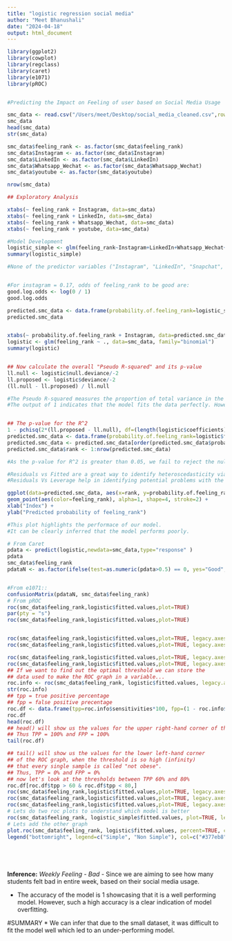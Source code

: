 ```yaml
---
title: "logistic regression social media"
author: "Meet Bhanushali"
date: "2024-04-18"
output: html_document
---
```




```r

library(ggplot2)
library(cowplot)
library(regclass)
library(caret)
library(e1071)
library(pROC)


#Predicting the Impact on Feeling of user based on Social Media Usage

smc_data <- read.csv("/Users/meet/Desktop/social_media_cleaned.csv",row.names=1, fill = TRUE)
smc_data
head(smc_data)
str(smc_data)

smc_data$feeling_rank <- as.factor(smc_data$feeling_rank)
smc_data$Instagram <- as.factor(smc_data$Instagram)
smc_data$LinkedIn <- as.factor(smc_data$LinkedIn)
smc_data$Whatsapp_Wechat <- as.factor(smc_data$Whatsapp_Wechat)
smc_data$youtube <- as.factor(smc_data$youtube)

nrow(smc_data)

## Exploratory Analysis

xtabs(~ feeling_rank + Instagram, data=smc_data)
xtabs(~ feeling_rank + LinkedIn, data=smc_data)
xtabs(~ feeling_rank + Whatsapp_Wechat, data=smc_data)
xtabs(~ feeling_rank + youtube, data=smc_data)

#Model Development
logistic_simple <- glm(feeling_rank~Instagram+LinkedIn+Whatsapp_Wechat+youtube, data=smc_data, family="binomial")
summary(logistic_simple)

#None of the predictor variables ("Instagram", "LinkedIn", "Snapchat", etc.) have coefficients with statistically significant p-values (all p-values are 1). This suggests that there is insufficient evidence to conclude that any of these variables have a significant impact on mood productivity.


#For instagram = 0.17, odds of feeling_rank to be good are:
good.log.odds <- log(0 / 1)
good.log.odds

predicted.smc_data <- data.frame(probability.of.feeling_rank=logistic_simple$fitted.values,Instagram=smc_data$Instagram)
predicted.smc_data


xtabs(~ probability.of.feeling_rank + Instagram, data=predicted.smc_data)
logistic <- glm(feeling_rank ~ ., data=smc_data, family="binomial")
summary(logistic)


## Now calculate the overall "Pseudo R-squared" and its p-value
ll.null <- logistic$null.deviance/-2
ll.proposed <- logistic$deviance/-2
(ll.null - ll.proposed) / ll.null

#The Pseudo R-squared measures the proportion of total variance in the response variable that is explained by the model.
#The output of 1 indicates that the model fits the data perfectly. However, its very rare when the model could fit perfectly, signifying an overfitting model.


## The p-value for the R^2
1 - pchisq(2*(ll.proposed - ll.null), df=(length(logistic$coefficients)-1))
predicted.smc_data <- data.frame(probability.of.feeling_rank=logistic$fitted.values,feeling_rank=smc_data$feeling_rank)
predicted.smc_data <- predicted.smc_data[order(predicted.smc_data$probability.of.feeling_rank, decreasing=FALSE),]
predicted.smc_data$rank <- 1:nrow(predicted.smc_data)

#As the p-value for R^2 is greater than 0.05, we fail to reject the null hypothesis which is the model is better than the null model (without predictors).

#Residuals vs Fitted are a great way to identify heteroscedasticity via pattern recognition, however our model does not seem to have any.
#Residuals Vs Leverage help in identifying potential problems with the regression model. Points on the right of the plot have a great influence on the model's parameters. Points with a Cook's Distance greater than highlighted threshold have a greater influence on the model.

ggplot(data=predicted.smc_data, aes(x=rank, y=probability.of.feeling_rank)) +
geom_point(aes(color=feeling_rank), alpha=1, shape=4, stroke=2) +
xlab("Index") +
ylab("Predicted probability of feeling_rank")

#This plot highlights the performace of our model.
#It can be clearly inferred that the model performs poorly.

# From Caret
pdata <- predict(logistic,newdata=smc_data,type="response" )
pdata
smc_data$feeling_rank
pdataN <- as.factor(ifelse(test=as.numeric(pdata>0.5) == 0, yes="Good", no="Bad"))


#From e1071::
confusionMatrix(pdataN, smc_data$feeling_rank)
# From pROC
roc(smc_data$feeling_rank,logistic$fitted.values,plot=TRUE)
par(pty = "s")
roc(smc_data$feeling_rank,logistic$fitted.values,plot=TRUE)


roc(smc_data$feeling_rank,logistic$fitted.values,plot=TRUE, legacy.axes=TRUE)
roc(smc_data$feeling_rank,logistic$fitted.values,plot=TRUE, legacy.axes=TRUE, xlab="False Positive Percentage", ylab="True Postive Percentage")

roc(smc_data$feeling_rank,logistic$fitted.values,plot=TRUE, legacy.axes=TRUE, xlab="False Positive Percentage", ylab="True Postive Percentage", col="#377eb8", lwd=4)
roc(smc_data$feeling_rank,logistic$fitted.values,plot=TRUE, legacy.axes=TRUE, xlab="False Positive Percentage", ylab="True Postive Percentage", col="#377eb8", lwd=4)
## If we want to find out the optimal threshold we can store the
## data used to make the ROC graph in a variable...
roc.info <- roc(smc_data$feeling_rank, logistic$fitted.values, legacy.axes=TRUE)
str(roc.info)
## tpp = true positive percentage
## fpp = false positive precentage
roc.df <- data.frame(tpp=roc.info$sensitivities*100, fpp=(1 - roc.info$specificities)*100,thresholds=roc.info$thresholds)
roc.df
head(roc.df) 
## head() will show us the values for the upper right-hand corner of the ROC graph, when the threshold is so low
## Thus TPP = 100% and FPP = 100%
tail(roc.df) 

## tail() will show us the values for the lower left-hand corner
## of the ROC graph, when the threshold is so high (infinity)
## that every single sample is called "not obese".
## Thus, TPP = 0% and FPP = 0%
## now let's look at the thresholds between TPP 60% and 80%
roc.df[roc.df$tpp > 60 & roc.df$tpp < 80,]
roc(smc_data$feeling_rank,logistic$fitted.values,plot=TRUE, legacy.axes=TRUE, xlab="False Positive Percentage", ylab="True Postive Percentage", col="#377eb8", lwd=4, percent=TRUE)
roc(smc_data$feeling_rank,logistic$fitted.values,plot=TRUE, legacy.axes=TRUE, xlab="False Positive Percentage", ylab="True Postive Percentage", col="#377eb8", lwd=4, percent=TRUE, print.auc=TRUE)
roc(smc_data$feeling_rank,logistic$fitted.values,plot=TRUE, legacy.axes=TRUE, xlab="False Positive Percentage", ylab="True Postive Percentage", col="#377eb8", lwd=4, percent=TRUE, print.auc=TRUE, partial.auc=c(100, 90), auc.polygon = TRUE, auc.polygon.col = "#377eb822", print.auc.x=45)
# Lets do two roc plots to understand which model is better
roc(smc_data$feeling_rank, logistic_simple$fitted.values, plot=TRUE, legacy.axes=TRUE, percent=TRUE, xlab="False Positive Percentage", ylab="True Postive Percentage", col="#377eb8", lwd=4, print.auc=TRUE)
# Lets add the other graph
plot.roc(smc_data$feeling_rank, logistic$fitted.values, percent=TRUE, col="#4daf4a", lwd=4, print.auc=TRUE, add=TRUE, print.auc.y=40)
legend("bottomright", legend=c("Simple", "Non Simple"), col=c("#377eb8", "#4daf4a"), lwd=4) 






```
**Inference:**
*Weekly Feeling - Bad* - Since we are aiming to see how many students felt bad in entire week, based on their social media usage.

* The accuracy of the model is 1 showcasing that it is a well performing model. However, such a high accuracy is a clear indication of model overfitting.

#SUMMARY
* We can infer that due to the small dataset, it was difficult to fit the model well which led to an under-performing model.
